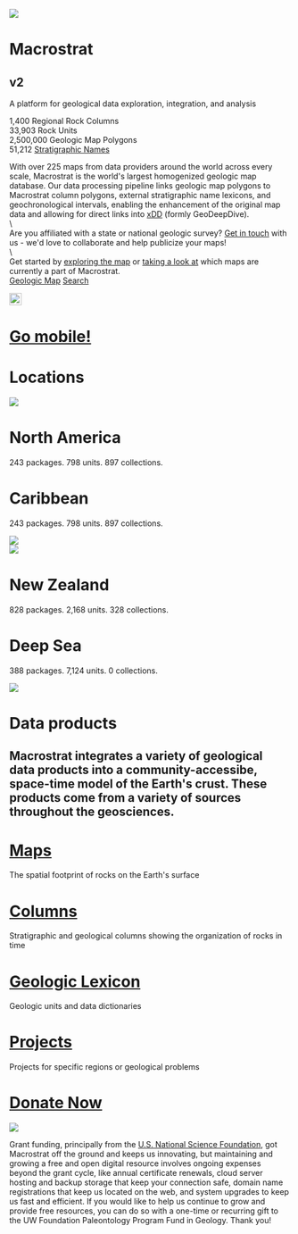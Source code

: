 
<div id="total">

[//]: # "Nav Bar"
<Navbar></Navbar>

<div class="body">


[//]: # "Start Page" 
<div class="start-card card">
    <Image className="cover-img back-img" src="cover_large.jpg"></Image>
    <div class="text">
      <span class="header">
        <h1 id="main-title" class="big">Macrostrat<h2 class="version">v2</h2></h1>
      </span>
      <p class="big-text">A platform for geological data exploration, integration, and analysis</p>
      <div class="stats">
        <div class="stat">
          <span class="top-stat" id="n_columns">1,400</span>
          <span class="top-stat-label">Regional Rock Columns</span>
        </div>
        <div class="stat">
          <span class="top-stat" id="n_units">33,903</span>
          <span class="top-stat-label">Rock Units</span>
        </div>
        <div class="stat">
          <span class="top-stat" id="n_polys">2,500,000</span>
          <span class="top-stat-label">Geologic Map Polygons</span>
        </div>
        <div class="stat">
          <span class="top-stat" id="n_names">51,212</span>
          <span class="top-stat-label"><a href="Macrostrat_strat_names.html" target="_blank">Stratigraphic Names</a></span>
        </div>
      </div>
    </div>
</div>

[//]: # "Map Interface"
<div class="map-card card">
  <p>
    <div class="map-element">With over 225 maps from data providers around the world across every scale, Macrostrat is the world's largest homogenized geologic map database. Our data processing pipeline links geologic map polygons to Macrostrat column polygons, external stratigraphic name lexicons, and geochronological intervals, enabling the enhancement of the original map data and allowing for direct links into <a href="https://xdd.wisc.edu" target="_blank">xDD</a> (formly GeoDeepDive).</div>
    \
    <div class="map-element">Are you affiliated with a state or national geologic survey? <a href="mailto:contact@macrostrat.org?Subject=Geologic%20Map%20Collaboration">Get in touch</a> with us - we'd love to collaborate and help publicize your maps!</div>
    \
    <div class="map-element"> Get started by <a href="/map">exploring the map</a> or <a href="/map/sources">taking a look at</a> which maps are currently a part of Macrostrat.</div>
    <div class="buttons1">
      <a type="button" class="btn" href="/map/#3/40.78/-94.13">Geologic Map</a>
      <a type="button" class="btn" href="/sift/#/">Search</a>
    </div>
  </p>
</div>

[//]: # "Mobile"
<div class="mobile-card card">
  <Image src="rockd.jpg" width="22px" className="rockd-png"></Image>
  <h1><a href="https://rockd.org" target="_blank">Go mobile!</a></h1>
</div>

[//]: # "Locations"
<div class="header">
  <h1>Locations</h1>
</div>
<div class="locations-card card">
  <div class="location">
    <Image className="card-image top" src="north_america_med.jpg"></Image>
    <div class="location-text">
      <h1>North America</h1>
      <p>243 packages. 798 units. 897 collections.</p>
    </div>
  </div>
  <div class="location">
    <div class="location-text">
      <h1>Caribbean</h1>
      <p>243 packages. 798 units. 897 collections.</p>
    </div>
    <Image className="card-image" src="caribbean_new_medium.jpg"></Image>
  </div>
  <div class="location">
    <Image className="card-image" src="new_zealand_new_medium.jpg"></Image>
    <div class="location-text">
      <h1>New Zealand</h1>
      <p>828 packages. 2,168 units. 328 collections.</p>
    </div>
  </div>
  <div class="location">
    <div class="location-text">
      <h1>Deep Sea</h1>
      <p>388 packages. 7,124 units. 0 collections.</p>
    </div>
    <Image className="card-image bottom" src="deep_sea_new_medium.jpg"></Image>
  </div>
</div>

[//]: # "Data Products"
<div class="header">
  <h1>Data products</h1>
  <h2>Macrostrat integrates a variety of geological data products into a community-accessibe, space-time model of the Earth's crust. These products come from a variety of sources throughout the geosciences.</h2>
</div>

<div class="card-set">

[//]: # "Maps"
<div class="basic-card left-card">
  <div class="link-title">
    <a href="/maps"><h1>Maps</h1></a>
  </div>
  <p>
    The spatial footprint of rocks on the Earth's surface
  </p>
</div>

[//]: # "Columns"
<div class="basic-card right-card">
  <div class="link-title">
    <a href="/columns"><h1>Columns</h1></a>
  </div>
  <p>
    Stratigraphic and geological columns showing the organization of rocks in time
  </p>
</div>

[//]: # "Geologic Lexicon"
<div class="basic-card left-card">
  <div class="link-title">
    <a href="/lex"><h1>Geologic Lexicon</h1></a>
  </div>
  <p>
    Geologic units and data dictionaries
  </p>
</div>

[//]: # "Projects"
<div class="basic-card right-card">
  <div class="link-title">
    <a href="/projects"><h1>Projects</h1></a>
  </div>
  <p>
    Projects for specific regions or geological problems
  </p>
</div>

</div>


[//]: # "Donate"
<div class="header">
  <a href="https://secure.supportuw.org/give/?id=E0A03FA3-B2A0-431C-83EE-A121A04EEB5D" target="_blank"><h1>Donate Now</h1></a>
</div>
<div class="cdonte-card card">
  <Image className="back-img donate-img" src="donate_medium.jpg"></Image>
  <p class="donate-text">
    Grant funding, principally from the <a href="http://www.nsf.gov" target="_blank">U.S. National Science Foundation</a>, got Macrostrat off the ground and keeps us innovating, but maintaining and growing a free and open digital resource involves ongoing expenses beyond the grant cycle, like annual certificate renewals, cloud server hosting and backup storage that keep your connection safe, domain name registrations that keep us located on the web, and system upgrades to keep us fast and efficient. If you would like to help us continue to grow and provide free resources, you can do so with a one-time or recurring gift to the UW Foundation Paleontology Program Fund in Geology. Thank you!
  </p>
</div>

</div>

[//]: # "Footer"
<Footer></Footer>

</div>